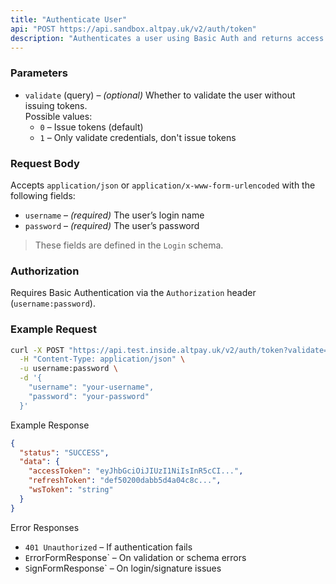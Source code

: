 ```yaml
---
title: "Authenticate User"
api: "POST https://api.sandbox.altpay.uk/v2/auth/token"
description: "Authenticates a user using Basic Auth and returns access tokens."
---
```


### Parameters

- `validate` (query) – *(optional)* Whether to validate the user without issuing tokens.  
  Possible values:  
  - `0` – Issue tokens (default)  
  - `1` – Only validate credentials, don't issue tokens  

### Request Body

Accepts `application/json` or `application/x-www-form-urlencoded` with the following fields:

- `username` – *(required)* The user’s login name  
- `password` – *(required)* The user’s password  

> These fields are defined in the `Login` schema.

### Authorization

Requires Basic Authentication via the `Authorization` header (`username:password`).

### Example Request

```bash
curl -X POST "https://api.test.inside.altpay.uk/v2/auth/token?validate=0" \
  -H "Content-Type: application/json" \
  -u username:password \
  -d '{
    "username": "your-username",
    "password": "your-password"
  }'
```

Example Response

```json
{
  "status": "SUCCESS",
  "data": {
    "accessToken": "eyJhbGciOiJIUzI1NiIsInR5cCI...",
    "refreshToken": "def50200dabb5d4a04c8c...",
    "wsToken": "string"
  }
}
```
Error Responses

- `401 Unauthorized` – If authentication fails
- `E`rrorFormResponse` – On validation or schema errors
- `S`ignFormResponse` – On login/signature issues